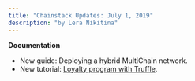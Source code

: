 ```yaml
---
title: "Chainstack Updates: July 1, 2019"
description: "by Lera Nikitina"
---
```

**Documentation**

- New guide: Deploying a hybrid MultiChain network.
- New tutorial: [Loyalty program with Truffle](/docs/quorum-tutorial-loyalty-program-with-truffle).
